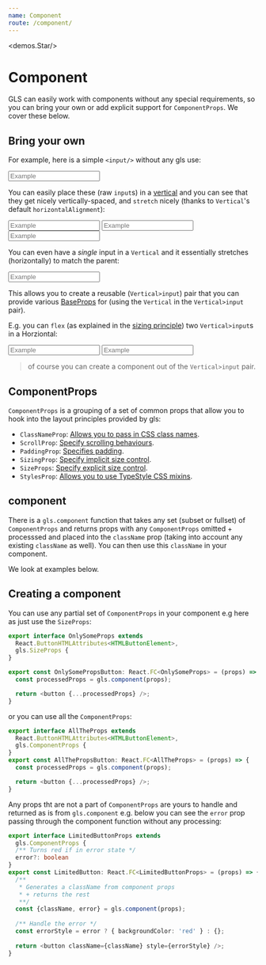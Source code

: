 ```yaml
---
name: Component
route: /component/
---
```



<demos.Star/>

# Component 

GLS can easily work with components without any special requirements, so you can bring your own or add explicit support for `ComponentProps`. We cover these below.

## Bring your own

For example, here is a simple `<input/>` without any gls use: 

<Playground>
  <input placeholder='Example'/>
</Playground>

You can easily place these (raw `input`s) in a [vertical][vertical] and you can see that they get nicely vertically-spaced, and `stretch` nicely (thanks to `Vertical`'s default `horizontalAlignment`):

<Playground>
  <Vertical>
    <input placeholder='Example'/>
    <input placeholder='Example'/>
    <input placeholder='Example'/>
  </Vertical>
</Playground>

You can even have a *single* input in a `Vertical` and it essentially stretches (horizontally) to match the parent: 

<Playground>
  <Vertical>
    <input placeholder='Example'/>
  </Vertical>
</Playground>

This allows you to create a reusable (`Vertical>input`) pair that you can provide various [BaseProps][common-types] for (using the `Vertical` in the `Vertical>input` pair).
 
E.g. you can `flex` (as explained in the [sizing principle][principle-sizing]) two `Vertical>input`s in a Horziontal: 

<Playground>
  <Horizontal>
    <Vertical sizing="flex">
      <input placeholder='Example'/>
    </Vertical>
    <Vertical sizing="flex">
      <input placeholder='Example'/>
    </Vertical>
  </Horizontal>
</Playground>

> of course you can create a component out of the `Vertical>input` pair.

## ComponentProps

`ComponentProps` is a grouping of a set of common props that allow you to hook into the layout principles provided by gls:

* `ClassNameProp`: [Allows you to pass in CSS class names][common-types].
* `ScrollProp`: [Specify scrolling behaviours][common-types].
* `PaddingProp`: [Specifies padding][common-types].
* `SizingProp`: [Specify implicit size control][common-types].
* `SizeProps`: [Specify explicit size control][common-types].
* `StylesProp`: [Allows you to use TypeStyle CSS mixins][common-types]. 


## component
There is a `gls.component` function that takes any set (subset or fullset) of `ComponentProps` and returns props with any `ComponentProps` omitted + processsed and placed into the `className` prop (taking into account any existing `className` as well). You can then use this `className` in your component.

We look at examples below.

## Creating a component
You can use any partial set of `ComponentProps` in your component e.g here as just use the `SizeProps`: 

```ts
export interface OnlySomeProps extends
  React.ButtonHTMLAttributes<HTMLButtonElement>,
  gls.SizeProps {
}

export const OnlySomePropsButton: React.FC<OnlySomeProps> = (props) => {
  const processedProps = gls.component(props);

  return <button {...processedProps} />;
}
```

or you can use all the `ComponentProps`: 

```ts
export interface AllTheProps extends
  React.ButtonHTMLAttributes<HTMLButtonElement>,
  gls.ComponentProps {
}
export const AllThePropsButton: React.FC<AllTheProps> = (props) => {
  const processedProps = gls.component(props);

  return <button {...processedProps} />;
}
```

Any props tht are not a part of `ComponentProps` are yours to handle and returned as is from `gls.component` e.g. below you can see the `error` prop passing through the component function without any processing: 

```ts
export interface LimitedButtonProps extends
  gls.ComponentProps {
  /** Turns red if in error state */
  error?: boolean
}
export const LimitedButton: React.FC<LimitedButtonProps> = (props) => {
  /** 
   * Generates a className from component props 
   * + returns the rest
   **/
  const {className, error} = gls.component(props);
  
  /** Handle the error */
  const errorStyle = error ? { backgroundColor: 'red' } : {};
  
  return <button className={className} style={errorStyle} />;
}
```

[vertical]:../vertical/
[common-types]:../common-types/
[principle-sizing]:../princile-sizing/
